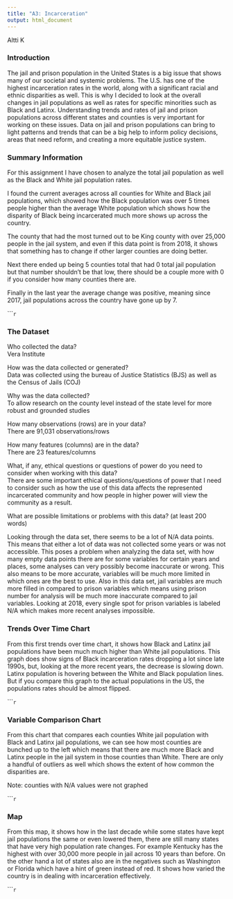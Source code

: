 ```yaml
---
title: "A3: Incarceration"
output: html_document
---
```


Altti K

### Introduction

The jail and prison population in the United States is a big issue that shows many of our societal and systemic problems. The U.S. has one of the highest incarceration rates in the world, along with a significant racial and ethnic disparities as well. This is why I decided to look at the overall changes in jail populations as well as rates for specific minorities such as Black and Latinx. Understanding trends and rates of jail and prison populations across different states and counties is very important for working on these issues. Data on jail and prison populations can bring to light patterns and trends that can be a big help to inform policy decisions, areas that need reform, and creating a more equitable justice system.

### Summary Information

For this assignment I have chosen to analyze the total jail population as well as the Black and White jail population rates. 

I found the current averages across all counties for White and Black jail populations, which showed how the Black population was over 5 times people higher than the average White population which shows how the disparity of Black being incarcerated much more shows up across the country.

The county that had the most turned out to be King county with over 25,000 people in the jail system, and even if this data point is from 2018, it shows that something has to change if other larger counties are doing better. 

Next there ended up being 5 counties total that had 0 total jail population but that number shouldn't be that low, there should be a couple more with 0 if you consider how many counties there are. 

Finally in the last year the average change was positive, meaning since 2017, jail populations across the country have gone up by 7.

``````r
```

### The Dataset

Who collected the data?  
Vera Institute

How was the data collected or generated?  
Data was collected using the bureau of Justice Statistics (BJS) as well as the Census of Jails (COJ)

Why was the data collected?  
To allow research on the county level instead of the state level for more robust and grounded studies

How many observations (rows) are in your data?  
There are 91,031 observations/rows

How many features (columns) are in the data?  
There are 23 features/columns

What, if any, ethical questions or questions of power do you need to consider when working with this data?  
There are some important ethical questions/questions of power that I need to consider such as how the use of this data affects the represented incarcerated community and how people in higher power will view the community as a result.

What are possible limitations or problems with this data?   (at least 200 words)

Looking through the data set, there seems to be a lot of N/A data points. This means that either a lot of data was not collected some years or was not accessible. This poses a problem when analyzing the data set, with how many empty data points there are for some variables for certain years and places, some analyses can very possibly become inaccurate or wrong. This also means to be more accurate, variables will be much more limited in which ones are the best to use. Also in this data set, jail variables are much more filled in compared to prison variables which means using prison number for analysis will be much more inaccurate compared to jail variables. Looking at 2018, every single spot for prison variables is labeled N/A which makes more recent analyses impossible.

### Trends Over Time Chart

From this first trends over time chart, it shows how Black and Latinx jail populations have been much much higher than White jail populations. This graph does show signs of Black incarceration rates dropping a lot since late 1990s, but, looking at the more recent years, the decrease is slowing down. Latinx population is hovering between the White and Black population lines. But if you compare this graph to the actual populations in the US, the populations rates should be almost flipped.

``````r
```

### Variable Comparison Chart

From this chart that compares each counties White jail population with Black and Latinx jail populations, we can see how most counties are bunched up to the left which means that there are much more Black and Latinx people in the jail system in those counties than White. There are only a handful of outliers as well which shows the extent of how common the disparities are.

Note: counties with N/A values were not graphed

``````r
```

### Map

From this map, it shows how in the last decade while some states have kept jail populations the same or even lowered them, there are still many states that have very high population rate changes. For example Kentucky has the highest with over 30,000 more people in jail across 10 years than before. On the other hand a lot of states also are in the negatives such as Washington or Florida which have a hint of green instead of red. It shows how varied the country is in dealing with incarceration effectively.

``````r
```
